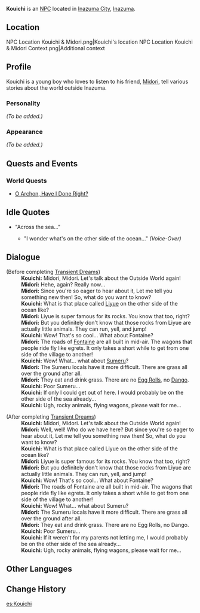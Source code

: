 {{Meta
<!-- REMOVE THIS TEMPLATE AFTER ADDING MISSING INFO -->
|missing_NPC_profile  = yes
}}
{{About|the regular NPC|the story quest NPC|Kouichi (Expectations Not to Be Betrayed)}}
{{Character Infobox
|type             = NPC
|image            = NPC Kouichi.png
|realname         = 
|region           = Inazuma
|affiliation      = 
|title            = 
|voiceEN          = 
|voiceCN          = 
|voiceJP          = 
|dialoguereward   = 
}}
'''Kouichi''' {{Lang|ja=宏一}} is an [[NPC]] located in [[Inazuma City]], [[Inazuma]].

==Location==
<gallery hideaddbutton="true" captionalign="center">
NPC Location Kouichi & Midori.png|Kouichi's location
NPC Location Kouichi & Midori Context.png|Additional context
</gallery>

==Profile==
<!-- detailed story/lore information goes here -->
Kouichi is a young boy who loves to listen to his friend, [[Midori]], tell various stories about the world outside Inazuma.

===Personality===
''(To be added.)''

===Appearance===
''(To be added.)''

==Quests and Events==
===World Quests===
* [[O Archon, Have I Done Right?]]

==Idle Quotes==
* "Across the sea..."
**{{A|VO Kouichi 01.ogg}} "I wonder what's on the other side of the ocean..." ''(Voice-Over)''

==Dialogue==
{{Dialogue start}}
;(Before completing [[Transient Dreams]])
:'''Kouichi:''' Midori, Midori. Let's talk about the Outside World again!
:'''Midori:''' Hehe, again? Really now...
:'''Midori:''' Since you're so eager to hear about it, Let me tell you something new then! So, what do you want to know?
:'''Kouichi:''' What is that place called [[Liyue]] on the other side of the ocean like?
:'''Midori:''' Liyue is super famous for its rocks. You know that too, right?
:'''Midori:''' But you definitely don't know that those rocks from Liyue are actually little animals. They can run, yell, and jump!
:'''Kouichi:''' Wow! That's so cool... What about Fontaine?
:'''Midori:''' The roads of [[Fontaine]] are all built in mid-air. The wagons that people ride fly like egrets. It only takes a short while to get from one side of the village to another!
:'''Kouichi:''' Wow! What... what about [[Sumeru]]?
:'''Midori:''' The Sumeru locals have it more difficult. There are grass all over the ground after all.
:'''Midori:''' They eat and drink grass. There are no [[Egg Roll]]s, no [[Tricolor Dango|Dango]].
:'''Kouichi:''' Poor Sumeru...
:'''Kouichi:''' If only I could get out of here. I would probably be on the other side of the sea already...
:'''Kouichi:''' Ugh, rocky animals, flying wagons, please wait for me...

;(After completing [[Transient Dreams]])
:'''Kouichi:''' Midori, Midori. Let's talk about the Outside World again!
:'''Midori:''' Well, well! Who do we have here? But since you're so eager to hear about it, Let me tell you something new then! So, what do you want to know?
:'''Kouichi:''' What is that place called Liyue on the other side of the ocean like?
:'''Midori:''' Liyue is super famous for its rocks. You know that too, right?
:'''Midori:''' But you definitely don't know that those rocks from Liyue are actually little animals. They can run, yell, and jump!
:'''Kouichi:''' Wow! That's so cool... What about Fontaine?
:'''Midori:''' The roads of Fontaine are all built in mid-air. The wagons that people ride fly like egrets. It only takes a short while to get from one side of the village to another!
:'''Kouichi:''' Wow! What... what about Sumeru?
:'''Midori:''' The Sumeru locals have it more difficult. There are grass all over the ground after all.
:'''Midori:''' They eat and drink grass. There are no Egg Rolls, no Dango.
:'''Kouichi:''' Poor Sumeru...
:'''Kouichi:''' If it weren't for my parents not letting me, I would probably be on the other side of the sea already...
:'''Kouichi:''' Ugh, rocky animals, flying wagons, please wait for me...
{{Dialogue end}}

==Other Languages==
{{Other Languages|default_hidden=1
|en      = Kouichi
|zhs     = 宏一
|zhs_rm  = Hóngyī
|zht     = 宏一
|zht_rm  = Hóngyī
|ja      = 宏一
|ja_rm   = Kouichi
|ko      = 코이치
|ko_rm   = Koichi
|es      = Kouichi
|fr      = Kouichi
|ru      = Коити
|th      = Kouichi
|vi      = Kouichi
|de      = Kouichi
|id      = Kouichi
|pt      = Kouichi
}}

==Change History==
{{Change History|2.0}}
<!--
==References==
{{Reflist}}-->

[[es:Kouichi]]